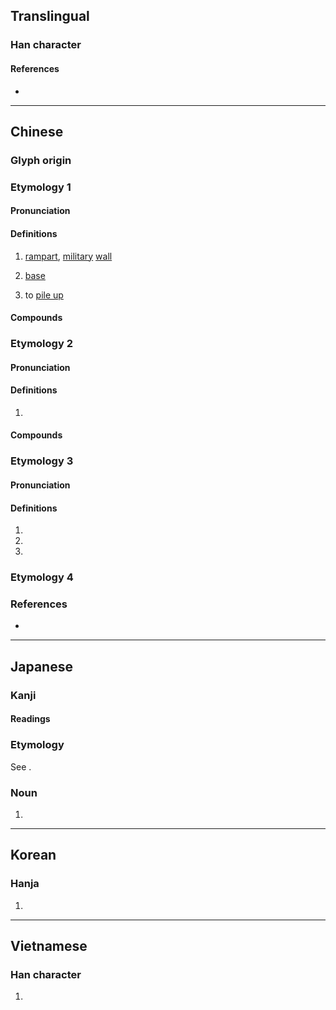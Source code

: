 {{also|垒|塁}}
{{character info}}
==Translingual==
{{Han simplified forms|壘|塁|垒}}

===Han character===
{{Han char|rn=32|rad=土|as=15|sn=18|four=60104|canj=WWWG|ids=⿱畾土}}

====References====
* {{Han ref|kx=0241.240|dkj=05574|dj=0481.150|hdz=10498.030|uh=58D8|ud=22744|bh=C253|bd=49747}}

----

==Chinese==
{{zh-forms|s=垒}}

===Glyph origin===
{{Han etym}}

===Etymology 1===

====Pronunciation====
{{zh-pron
|m=lěi
|c=leoi5
|mn=lúi
|mc=y
|oc=y
|cat=n,v
}}

====Definitions====
{{zh-hanzi}}

# [[rampart]], [[military]] [[wall]]
#: {{zh-x|堡壘|fortress}}
# {{lb|zh|baseball}} [[base]]
#: {{zh-x|全壘打|home run}}
#: {{zh-x|盜壘|to steal a base}}
# to [[pile up]]

====Compounds====
{{zh-der|壘壘|堡壘|壘砌|壘塹|壘塊|壘球|地壘|對壘|壁壘|全壘打|壁壘分明|壘窠兒|四郊多壘|壘包|滑壘|營壘|盜壘|深溝堅壘|空中堡壘|本壘|深溝高壘|炮壘|玉壘山|滿壘|溝壘|故壘|關稅壁壘|酒澆壘塊|魁壘|高壘深溝|高壘深塹|高壁深壘|食壘|高壘深壁|跑壘|臨軍對壘|街壘|壁壘森嚴}}

===Etymology 2===

====Pronunciation====
{{zh-pron
|m=lǜ
|c=leot6
|mc=
|oc=
|cat=n,a
}}

====Definitions====
{{zh-hanzi}}

# {{zh-only|鬱壘}}

====Compounds====
{{zh-der|神荼鬱壘|鬱壘|荼壘}}

===Etymology 3===

====Pronunciation====
{{zh-pron
|m=léi
|cat=n,v,a
}}

====Definitions====
{{zh-hanzi}}

# {{zh-used in|磈壘}}
# {{zh-alt-form|纍}}
# {{zh-alt-form|蘲}}

===Etymology 4===
{{zh-see|礧|v}}

===References===
* {{R:yue:mfccd}}

----

==Japanese==
{{ja-kanji forms|塁|壘}}

===Kanji===
{{ja-kanji|grade=|rs=土15|shin=塁}}

====Readings====
{{ja-readings
|on=るい
|kun=とりで-
}}

===Etymology===
{{ja-kanjitab|るい|yomi=o}}
See {{m|ja|塁}}.

===Noun===
{{ja-noun|るい|shin=塁}}

# {{ja-kyu sp|塁}}

----

==Korean==

===Hanja===
{{ko-hanja|hangeul=[[루]], [[유]]|rv=ru, yu|mr=ru, yu}}

# {{rfdef|ko|sort=土15}}

----

==Vietnamese==

===Han character===
{{vi-hantu|[[luỹ]]|rs=土15}}

# {{rfdef|vi|sort=土15}}